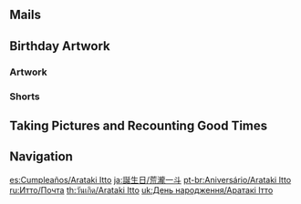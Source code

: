 {{BirthdayIntro|Arataki Itto}}

==Mails==
{{Mails by Category Table|Arataki Itto Birthday Mails|noheader=1}}

==Birthday Artwork==
===Artwork===
{{Artwork by Category Table
|Character Birthday Artwork
|category = Arataki Itto Birthday Artwork
|header = Arataki Itto's Birthday Artwork
}}

===Shorts===
{{Artwork by Category Table
|Character Shorts
|category = Arataki Itto Birthday Artwork
|header = Arataki Itto's Birthday Shorts
}}

==Taking Pictures and Recounting Good Times==
{{Transclude|Taking Pictures and Recounting Good Times/Story/Arataki Itto|Stories|main=1|top=1}}

==Navigation==
{{Character Navbox|prelink=1|link type=Birthday}}

[[es:Cumpleaños/Arataki Itto]]
[[ja:誕生日/荒瀧一斗]]
[[pt-br:Aniversário/Arataki Itto]]
[[ru:Итто/Почта]]
[[th:วันเกิด/Arataki Itto]]
[[uk:День народження/Аратакі Ітто]]